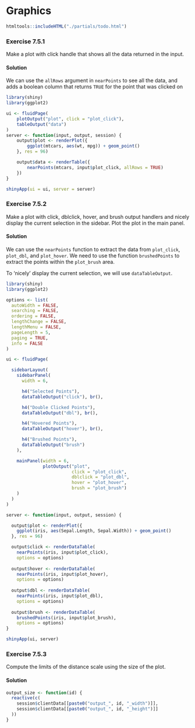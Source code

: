 # Graphics

```r
htmltools::includeHTML("./partials/todo.html")
```

### Exercise 7.5.1 {-}

Make a plot with click handle that shows all the data returned in the input.

:::solution
#### Solution {-}

We can use the `allRows` argument in `nearPoints` to see all the data, and adds a boolean column that returns `TRUE` for the point that was clicked on

```r
library(shiny)
library(ggplot2)

ui <- fluidPage(
    plotOutput("plot", click = "plot_click"),
    tableOutput("data")
)
server <- function(input, output, session) {
    output$plot <- renderPlot({
        ggplot(mtcars, aes(wt, mpg)) + geom_point()
    }, res = 96)

    output$data <- renderTable({
        nearPoints(mtcars, input$plot_click, allRows = TRUE)
    })
}

shinyApp(ui = ui, server = server)
```
:::

<!---------------------------------------------------------------------------->
<!---------------------------------------------------------------------------->
<!---------------------------------------------------------------------------->

### Exercise 7.5.2 {-}

Make a plot with click, dblclick, hover, and brush output handlers and nicely display the current selection in the sidebar. Plot the plot in the main panel.

:::solution
#### Solution {-}

We can use the `nearPoints` function to extract the data from `plot_click`, `plot_dbl`, and `plot_hover`. We need to use the function `brushedPoints` to extract the points within the `plot_brush` area.

To 'nicely' display the current selection, we will use `dataTableOutput`.

```r
library(shiny)
library(ggplot2)

options <- list(
  autoWidth = FALSE,
  searching = FALSE,
  ordering = FALSE,
  lengthChange = FALSE,
  lengthMenu = FALSE,
  pageLength = 5,
  paging = TRUE,
  info = FALSE
)

ui <- fluidPage(

  sidebarLayout(
    sidebarPanel(
      width = 6,

      h4("Selected Points"),
      dataTableOutput("click"), br(),

      h4("Double Clicked Points"),
      dataTableOutput("dbl"), br(),

      h4("Hovered Points"),
      dataTableOutput("hover"), br(),

      h4("Brushed Points"),
      dataTableOutput("brush")
    ),

    mainPanel(width = 6,
              plotOutput("plot",
                         click = "plot_click",
                         dblclick = "plot_dbl",
                         hover = "plot_hover",
                         brush = "plot_brush")
    )
  )
)

server <- function(input, output, session) {

  output$plot <- renderPlot({
    ggplot(iris, aes(Sepal.Length, Sepal.Width)) + geom_point()
  }, res = 96)

  output$click <- renderDataTable(
    nearPoints(iris, input$plot_click),
    options = options)
  
  output$hover <- renderDataTable(
    nearPoints(iris, input$plot_hover),
    options = options)
  
  output$dbl <- renderDataTable(
    nearPoints(iris, input$plot_dbl),
    options = options)
  
  output$brush <- renderDataTable(
    brushedPoints(iris, input$plot_brush),
    options = options)
}

shinyApp(ui, server)
```
:::

<!---------------------------------------------------------------------------->
<!---------------------------------------------------------------------------->
<!---------------------------------------------------------------------------->

### Exercise 7.5.3 {-}

Compute the limits of the distance scale using the size of the plot.

:::solution
#### Solution {-}

```r
output_size <- function(id) {
  reactive(c(
    session$clientData[[paste0("output_", id, "_width")]],
    session$clientData[[paste0("output_", id, "_height")]]
  ))
}
```
:::
